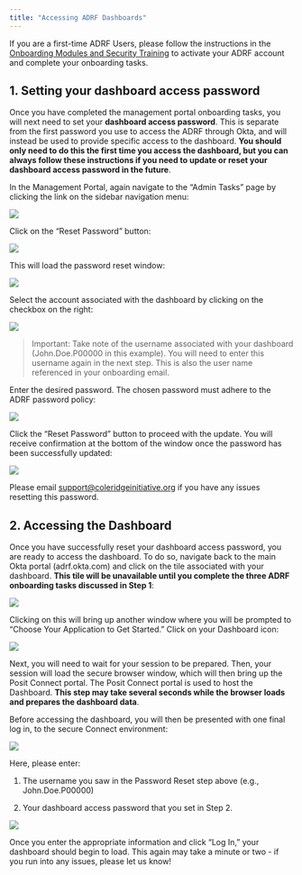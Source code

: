 ```yaml
---
title: "Accessing ADRF Dashboards"
---
```


If you are a first-time ADRF Users, please follow the instructions in the [Onboarding Modules and Security Training](onboarding.qmd) to activate your ADRF account and complete your onboarding tasks.

## 1. Setting your dashboard access password

Once you have completed the management portal onboarding tasks, you will next need to set your **dashboard access password**. This is separate from the first password you use to access the ADRF through Okta, and will instead be used to provide specific access to the dashboard. **You should only need to do this the first time you access the dashboard, but you can always follow these instructions if you need to update or reset your dashboard access password in the future**.

In the Management Portal, again navigate to the “Admin Tasks” page by clicking the link on the sidebar navigation menu:

![](images/db_admin_tasks.png){fig-alt="Dashboard Admin Tasks"}

Click on the “Reset Password” button:

![](images/db_reset_password.png){fig-alt="Reset Password"}

This will load the password reset window:

![](images/db_password_window.png){fig-alt="Password Reset Screen"}

Select the account associated with the dashboard by clicking on the checkbox on the right:

![](images/db_password_reset_project.png){fig-alt="Password Reset Screen Project Selection"}

> Important: Take note of the username associated with your dashboard (John.Doe.P00000 in this example). You will need to enter this username again in the next step. This is also the user name referenced in your onboarding email.

Enter the desired password. The chosen password must adhere to the ADRF password policy:

![](images/db_enter_password.png){fig-alt="Password Policy"}

Click the "Reset Password" button to proceed with the update. You will receive confirmation at the bottom of the window once the password has been successfully updated:

![](images/db_successful_password.png){fig-alt="Sucessful Password"}

Please email [support\@coleridgeinitiative.org](mailto:support@coleridgeinitiative.org "mailto:support@coleridgeinitiative.org") if you have any issues resetting this password.

## 2. Accessing the Dashboard

Once you have successfully reset your dashboard access password, you are ready to access the dashboard. To do so, navigate back to the main Okta portal (adrf.okta.com) and click on the tile associated with your dashboard. **This tile will be unavailable until you complete the three ADRF onboarding tasks discussed in Step 1**:

![](images/db_dashboard_tile.png){fig-alt="Dashboard Tile"}

Clicking on this will bring up another window where you will be prompted to “Choose Your Application to Get Started.” Click on your Dashboard icon:

![](images/db_application.png){fig-alt="Dashboard Application"}

Next, you will need to wait for your session to be prepared. Then, your session will load the secure browser window, which will then bring up the Posit Connect portal. The Posit Connect portal is used to host the Dashboard. **This step may take several seconds while the browser loads and prepares the dashboard data**.

Before accessing the dashboard, you will then be presented with one final log in, to the secure Connect environment:

![](images/db_secure_connect.png){fig-alt="Secure Connect"}

Here, please enter:

1.  The username you saw in the Password Reset step above (e.g., John.Doe.P00000)

2.  Your dashboard access password that you set in Step 2.

![](images/db_LDAP.png){fig-alt="LDAP Credentials"}

Once you enter the appropriate information and click “Log In,” your dashboard should begin to load. This again may take a minute or two - if you run into any issues, please let us know!
